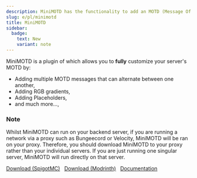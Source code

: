 ```yaml
---
description: MiniMOTD has the functionality to add an MOTD (Message Of The Day) to your server, which shows on the Multiplayer page of Minecraft before a player logs into your server.
slug: e/pl/minimotd
title: MiniMOTD
sidebar:
  badge:
    text: New
    variant: note
---
```


MiniMOTD is a plugin of which allows you to **fully** customize your server's MOTD by:

-   Adding multiple MOTD messages that can alternate between one another,
-   Adding RGB gradients,
-   Adding Placeholders,
-   and much more...,

### Note

Whilst MiniMOTD can run on your backend server, if you are running a network via a proxy such as Bungeecord or Velocity, MiniMOTD will be ran on your proxy. Therefore, you should download MiniMOTD to your proxy rather than your individual servers. If you are just running one singular server, MiniMOTD will run directly on that server.

<div>
<a class="button button--outline button--primary" href="https://www.spigotmc.org/resources/minimotd-server-list-motd-plugin-with-rgb-gradients.81254/">Download (SpigotMC)</a> &nbsp;
<a class="button button--outline button--primary" href="https://modrinth.com/plugin/minimotd">Download (Modrinth)</a> &nbsp;
<a class="button button--outline button--primary" href="https://docs.advntr.dev/minimessage/">Documentation</a> &nbsp;
</div>
